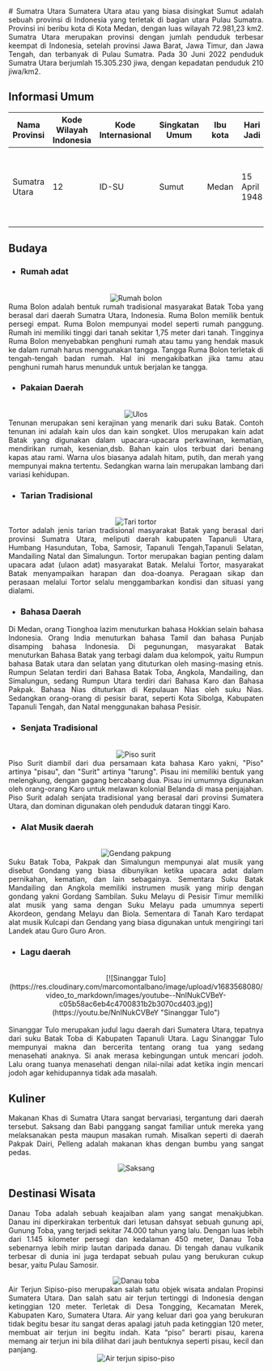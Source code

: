 <div align="justify">
   # Sumatra Utara
   Sumatera Utara atau yang biasa disingkat Sumut adalah sebuah provinsi di Indonesia yang terletak di bagian utara Pulau Sumatra. Provinsi ini beribu kota di Kota Medan, dengan luas wilayah 72.981,23 km2. Sumatra Utara merupakan provinsi dengan jumlah penduduk terbesar keempat di Indonesia, setelah provinsi Jawa Barat, Jawa Timur, dan Jawa Tengah, dan terbanyak di Pulau Sumatra. Pada 30 Juni 2022 penduduk Sumatra Utara berjumlah 15.305.230 jiwa, dengan kepadatan penduduk 210 jiwa/km2.

   ## Informasi Umum
   | Nama Provinsi | Kode Wilayah Indonesia | Kode Internasional | Singkatan Umum | Ibu kota | Hari Jadi     | Lambang                                                                                                                                                      |
   |---------------|------------------------|--------------------|----------------|----------|---------------|--------------------------------------------------------------------------------------------------------------------------------------------------------------|
   | Sumatra Utara | 12                     | ID-SU              | Sumut          | Medan	   | 15 April 1948 | <div align="center"><img alt="Lambang sumut" width="150" src="https://upload.wikimedia.org/wikipedia/commons/c/c8/Coat_of_arms_of_North_Sumatra.svg"/></div> |

   ## Budaya

   - ### Rumah adat
   <br/>
   <div align="center"><img alt="Rumah bolon" src="https://upload.wikimedia.org/wikipedia/commons/3/3c/Rumah_Bolon_%28Batak_Traditional_House%29.jpg"/></div>
   Ruma Bolon adalah bentuk rumah tradisional masyarakat Batak Toba yang berasal dari daerah Sumatra Utara, Indonesia. Ruma Bolon memilik bentuk persegi empat. Ruma Bolon mempunyai model seperti rumah panggung. Rumah ini memiliki tinggi dari tanah sekitar 1,75 meter dari tanah. Tingginya Ruma Bolon menyebabkan penghuni rumah atau tamu yang hendak masuk ke dalam rumah harus menggunakan tangga. Tangga Ruma Bolon terletak di tengah-tengah badan rumah. Hal ini mengakibatkan jika tamu atau penghuni rumah harus menunduk untuk berjalan ke tangga.
   
   - ### Pakaian Daerah
   <br/>
   <div align="center"><img alt="Ulos" src="https://upload.wikimedia.org/wikipedia/commons/0/07/Tenun_Ulos.jpg"/></div>
   Tenunan merupakan seni kerajinan yang menarik dari suku Batak. Contoh tenunan ini adalah kain ulos dan kain songket. Ulos merupakan kain adat Batak yang digunakan dalam upacara-upacara perkawinan, kematian, mendirikan rumah, kesenian,dsb. Bahan kain ulos terbuat dari benang kapas atau rami. Warna ulos biasanya adalah hitam, putih, dan merah yang mempunyai makna tertentu. Sedangkan warna lain merupakan lambang dari variasi kehidupan.
   
   - ### Tarian Tradisional
   <br/>
   <div align="center"><img alt="Tari tortor" src="https://upload.wikimedia.org/wikipedia/commons/d/d0/Tor-Tor_Dance.jpg"/></div>
   Tortor adalah jenis tarian tradisional masyarakat Batak yang berasal dari provinsi Sumatra Utara, meliputi daerah kabupaten Tapanuli Utara, Humbang Hasundutan, Toba, Samosir, Tapanuli Tengah,Tapanuli Selatan, Mandailing Natal dan Simalungun. Tortor merupakan bagian penting dalam upacara adat (ulaon adat) masyarakat Batak. Melalui Tortor, masyarakat Batak menyampaikan harapan dan doa-doanya. Peragaan sikap dan perasaan melalui Tortor selalu menggambarkan kondisi dan situasi yang dialami.
   
   - ### Bahasa Daerah
   Di Medan, orang Tionghoa lazim menuturkan bahasa Hokkian selain bahasa Indonesia. Orang India menuturkan bahasa Tamil dan bahasa Punjab disamping bahasa Indonesia. Di pegunungan, masyarakat Batak menuturkan Bahasa Batak yang terbagi dalam dua kelompok, yaitu Rumpun bahasa Batak utara dan selatan yang dituturkan oleh masing-masing etnis. Rumpun Selatan terdiri dari Bahasa Batak Toba, Angkola, Mandailing, dan Simalungun, sedang Rumpun Utara terdiri dari Bahasa Karo dan Bahasa Pakpak. Bahasa Nias dituturkan di Kepulauan Nias oleh suku Nias. Sedangkan orang-orang di pesisir barat, seperti Kota Sibolga, Kabupaten Tapanuli Tengah, dan Natal menggunakan bahasa Pesisir.

   - ### Senjata Tradisional
   <br/>
   <div align="center"><img alt="Piso surit" src="https://upload.wikimedia.org/wikipedia/commons/4/40/Piso_Surit.jpg"/></div>
   Piso Surit diambil dari dua persamaan kata bahasa Karo yakni, "Piso" artinya "pisau", dan "Surit" artinya "tarung". Pisau ini memiliki bentuk yang melengkung, dengan gagang bercabang dua. Pisau ini umumnya digunakan oleh orang-orang Karo untuk melawan kolonial Belanda di masa penjajahan. Piso Surit adalah senjata tradisional yang berasal dari provinsi Sumatera Utara, dan dominan digunakan oleh penduduk dataran tinggi Karo.
   
   - ### Alat Musik daerah
   <br/>
   <div align="center"><img alt="Gendang pakpung" src="https://upload.wikimedia.org/wikipedia/commons/b/b4/MDDS_05.0031_Gendang_Pakpung_01.jpg"/></div>
   Suku Batak Toba, Pakpak dan Simalungun mempunyai alat musik yang disebut Gondang yang biasa dibunyikan ketika upacara adat dalam pernikahan, kematian, dan lain sebagainya. Sementara Suku Batak Mandailing dan Angkola memiliki instrumen musik yang mirip dengan gondang yakni Gordang Sambilan. Suku Melayu di Pesisir Timur memiliki alat musik yang sama dengan Suku Melayu pada umumnya seperti Akordeon, gendang Melayu dan Biola. Sementara di Tanah Karo terdapat alat musik Kulcapi dan Gendang yang biasa digunakan untuk mengiringi tari Landek atau Guro Guro Aron.
   
   - ### Lagu daerah
   <br/>
   <div align="center">[![Sinanggar Tulo](https://res.cloudinary.com/marcomontalbano/image/upload/v1683568080/video_to_markdown/images/youtube--NnINukCVBeY-c05b58ac6eb4c4700831b2b3070cd403.jpg)](https://youtu.be/NnINukCVBeY "Sinanggar Tulo")</div>
   <br/>
   Sinanggar Tulo merupakan judul lagu daerah dari Sumatera Utara, tepatnya dari suku Batak Toba di Kabupaten Tapanuli Utara. Lagu Sinanggar Tulo mempunyai makna dan bercerita tentang orang tua yang sedang menasehati anaknya. Si anak merasa kebingungan untuk mencari jodoh. Lalu orang tuanya menasehati dengan nilai-nilai adat ketika ingin mencari jodoh agar kehidupannya tidak ada masalah.
   
   ## Kuliner
   Makanan Khas di Sumatra Utara sangat bervariasi, tergantung dari daerah tersebut. Saksang dan Babi panggang sangat familiar untuk mereka yang melaksanakan pesta maupun masakan rumah. Misalkan seperti di daerah Pakpak Dairi, Pelleng adalah makanan khas dengan bumbu yang sangat pedas.
   <br/>
   <div align="center"><img alt="Saksang" src="https://upload.wikimedia.org/wikipedia/commons/c/cb/Saksang_2.JPG"/></div>

   ## Destinasi Wisata
   Danau Toba adalah sebuah keajaiban alam yang sangat menakjubkan. Danau ini diperkirakan terbentuk dari letusan dahsyat sebuah gunung api, Gunung Toba, yang terjadi sekitar 74.000 tahun yang lalu. Dengan luas lebih dari 1.145 kilometer persegi dan kedalaman 450 meter, Danau Toba sebenarnya lebih mirip lautan daripada danau. Di tengah danau vulkanik terbesar di dunia ini juga terdapat sebuah pulau yang berukuran cukup besar, yaitu Pulau Samosir.
   <br/>
   <div align="center"><img alt="Danau toba" src="https://api2.kemenparekraf.go.id/storage/app/resources/PARIWISATA_STORYNOMICS_TOURISM_shutterstock_385096972_franshendrik_Tambunan_d03d3440db.jpg"/></div>
   Air Terjun Sipiso-piso merupakan salah satu objek wisata andalan Propinsi Sumatera Utara. Dan salah satu air terjun tertinggi di Indonesia dengan ketinggian 120 meter. Terletak di Desa Tongging, Kecamatan Merek, Kabupaten Karo, Sumatera Utara. Air yang keluar dari goa yang berukuran tidak begitu besar itu sangat deras apalagi jatuh pada ketinggian 120 meter, membuat air terjun ini begitu indah. Kata “piso” berarti pisau, karena memang air terjun ini bila dilihat dari jauh bentuknya seperti pisau, kecil dan panjang.
   <br/>
   <div align="center"><img alt="Air terjun sipiso-piso" src="https://asset.kompas.com/crops/I-TvFxo4ny1GLXD4dPvw3KBLXcY=/4x25:968x667/750x500/data/photo/2022/05/23/628b7e0c2b879.jpg"/></div>
</div>